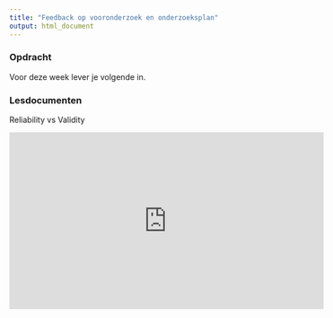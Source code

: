 ```yaml
---
title: "Feedback op vooronderzoek en onderzoeksplan"
output: html_document
---
```



### Opdracht

Voor deze week lever je volgende in.


### Lesdocumenten

Reliability vs Validity

<iframe width="560" height="315" src="https://www.youtube.com/embed/KuT2n1w0Ixc" frameborder="0" allow="autoplay; encrypted-media" allowfullscreen></iframe>